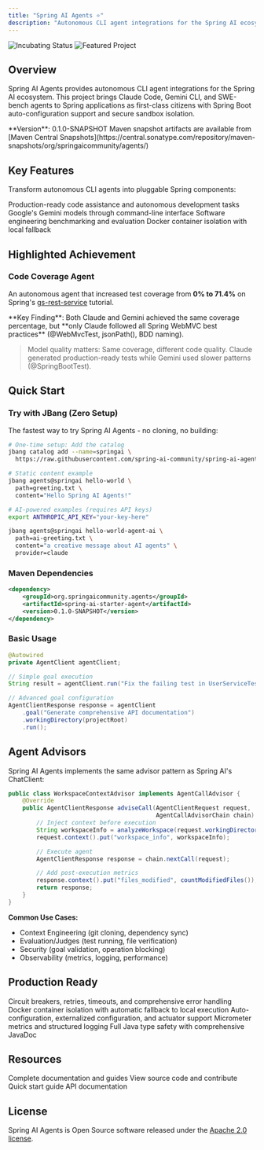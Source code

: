 ```yaml
---
title: "Spring AI Agents ⭐"
description: "Autonomous CLI agent integrations for the Spring AI ecosystem"
---
```


<img
  src="https://img.shields.io/badge/Status-Incubating-blue"
  alt="Incubating Status"
/>
<img
  src="https://img.shields.io/badge/Featured-⭐-gold"
  alt="Featured Project"
/>

## Overview

Spring AI Agents provides autonomous CLI agent integrations for the Spring AI ecosystem. This project brings Claude Code, Gemini CLI, and SWE-bench agents to Spring applications as first-class citizens with Spring Boot auto-configuration support and secure sandbox isolation.

<Note>
**Version**: 0.1.0-SNAPSHOT
Maven snapshot artifacts are available from [Maven Central Snapshots](https://central.sonatype.com/repository/maven-snapshots/org/springaicommunity/agents/)
</Note>

## Key Features

Transform autonomous CLI agents into pluggable Spring components:

<CardGroup cols={2}>
  <Card title="Claude Code CLI" icon="robot">
    Production-ready code assistance and autonomous development tasks
  </Card>
  <Card title="Gemini CLI" icon="sparkles">
    Google's Gemini models through command-line interface
  </Card>
  <Card title="SWE-bench Agent" icon="chart-bar">
    Software engineering benchmarking and evaluation
  </Card>
  <Card title="Secure Sandbox" icon="shield">
    Docker container isolation with local fallback
  </Card>
</CardGroup>

## Highlighted Achievement

### Code Coverage Agent

An autonomous agent that increased test coverage from **0% to 71.4%** on Spring's [gs-rest-service](https://spring.io/guides/gs/rest-service) tutorial.

<Check>
**Key Finding**: Both Claude and Gemini achieved the same coverage percentage, but **only Claude followed all Spring WebMVC best practices** (@WebMvcTest, jsonPath(), BDD naming).
</Check>

> Model quality matters: Same coverage, different code quality. Claude generated production-ready tests while Gemini used slower patterns (@SpringBootTest).

## Quick Start

### Try with JBang (Zero Setup)

The fastest way to try Spring AI Agents - no cloning, no building:

```bash
# One-time setup: Add the catalog
jbang catalog add --name=springai \
  https://raw.githubusercontent.com/spring-ai-community/spring-ai-agents/main/jbang-catalog.json

# Static content example
jbang agents@springai hello-world \
  path=greeting.txt \
  content="Hello Spring AI Agents!"

# AI-powered examples (requires API keys)
export ANTHROPIC_API_KEY="your-key-here"

jbang agents@springai hello-world-agent-ai \
  path=ai-greeting.txt \
  content="a creative message about AI agents" \
  provider=claude
```

### Maven Dependencies

```xml
<dependency>
    <groupId>org.springaicommunity.agents</groupId>
    <artifactId>spring-ai-starter-agent</artifactId>
    <version>0.1.0-SNAPSHOT</version>
</dependency>
```

### Basic Usage

```java
@Autowired
private AgentClient agentClient;

// Simple goal execution
String result = agentClient.run("Fix the failing test in UserServiceTest");

// Advanced goal configuration
AgentClientResponse response = agentClient
    .goal("Generate comprehensive API documentation")
    .workingDirectory(projectRoot)
    .run();
```

## Agent Advisors

Spring AI Agents implements the same advisor pattern as Spring AI's ChatClient:

```java
public class WorkspaceContextAdvisor implements AgentCallAdvisor {
    @Override
    public AgentClientResponse adviseCall(AgentClientRequest request,
                                          AgentCallAdvisorChain chain) {
        // Inject context before execution
        String workspaceInfo = analyzeWorkspace(request.workingDirectory());
        request.context().put("workspace_info", workspaceInfo);

        // Execute agent
        AgentClientResponse response = chain.nextCall(request);

        // Add post-execution metrics
        response.context().put("files_modified", countModifiedFiles());
        return response;
    }
}
```

**Common Use Cases:**
- Context Engineering (git cloning, dependency sync)
- Evaluation/Judges (test running, file verification)
- Security (goal validation, operation blocking)
- Observability (metrics, logging, performance)

## Production Ready

<AccordionGroup>
  <Accordion title="Resilience">
    Circuit breakers, retries, timeouts, and comprehensive error handling
  </Accordion>
  <Accordion title="Security">
    Docker container isolation with automatic fallback to local execution
  </Accordion>
  <Accordion title="Spring Boot Integration">
    Auto-configuration, externalized configuration, and actuator support
  </Accordion>
  <Accordion title="Observability">
    Micrometer metrics and structured logging
  </Accordion>
  <Accordion title="Type Safety">
    Full Java type safety with comprehensive JavaDoc
  </Accordion>
</AccordionGroup>

## Resources

<CardGroup cols={2}>
  <Card
    title="Official Documentation"
    icon="book"
    href="https://spring-ai-community.github.io/spring-ai-agents/"
  >
    Complete documentation and guides
  </Card>
  <Card
    title="GitHub Repository"
    icon="github"
    href="https://github.com/spring-ai-community/spring-ai-agents"
  >
    View source code and contribute
  </Card>
  <Card
    title="Getting Started"
    icon="rocket"
    href="https://spring-ai-community.github.io/spring-ai-agents/getting-started.html"
  >
    Quick start guide
  </Card>
  <Card
    title="API Reference"
    icon="code"
    href="https://spring-ai-community.github.io/spring-ai-agents/api/agentclient.html"
  >
    API documentation
  </Card>
</CardGroup>

## License

Spring AI Agents is Open Source software released under the [Apache 2.0 license](https://github.com/spring-ai-community/spring-ai-agents/blob/main/LICENSE).
